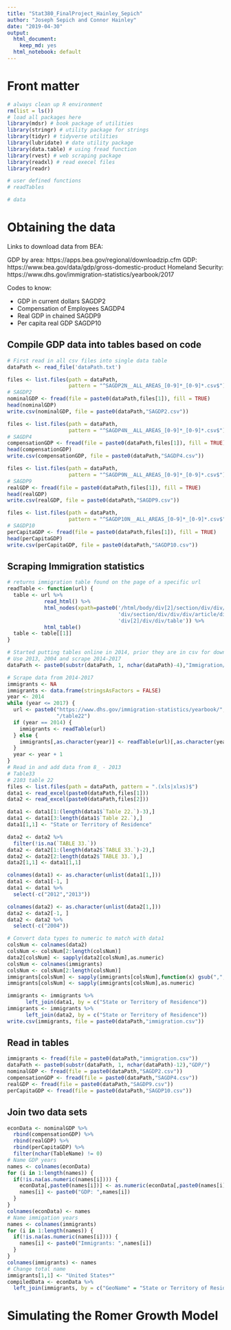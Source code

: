 ```yaml
---
title: "Stat380_FinalProject_Hainley_Sepich"
author: "Joseph Sepich and Connor Hainley"
date: "2019-04-30"
output: 
  html_document:
    keep_md: yes
  html_notebook: default
---
```


# Front matter

```r
# always clean up R environment
rm(list = ls())
# load all packages here
library(mdsr) # book package of utilities
library(stringr) # utility package for strings
library(tidyr) # tidyverse utilities
library(lubridate) # date utility package
library(data.table) # using fread function
library(rvest) # web scraping package
library(readxl) # read execel files
library(readr)

# user defined functions
# readTables

# data
```
# Obtaining the data

Links to download data from BEA:

GDP by area:  https://apps.bea.gov/regional/downloadzip.cfm
GDP: https://www.bea.gov/data/gdp/gross-domestic-product
Homeland Security: https://www.dhs.gov/immigration-statistics/yearbook/2017


Codes to know:

* GDP in current dollars SAGDP2
* Compensation of Employees SAGDP4
* Real GDP in chained SAGDP9
* Per capita real GDP SAGDP10

## Compile GDP data into tables based on code

```r
# First read in all csv files into single data table
dataPath <- read_file('dataPath.txt')
```

```r
files <- list.files(path = dataPath,
                    pattern = "^SAGDP2N__ALL_AREAS_[0-9]*_[0-9]*.csv$")
# SAGDP2
nominalGDP <- fread(file = paste0(dataPath,files[1]), fill = TRUE)
head(nominalGDP)
write.csv(nominalGDP, file = paste0(dataPath,"SAGDP2.csv"))
```

```r
files <- list.files(path = dataPath,
                    pattern = "^SAGDP4N__ALL_AREAS_[0-9]*_[0-9]*.csv$")
# SAGDP4
compensationGDP <- fread(file = paste0(dataPath,files[1]), fill = TRUE)
head(compensationGDP)
write.csv(compensationGDP, file = paste0(dataPath,"SAGDP4.csv"))
```

```r
files <- list.files(path = dataPath,
                    pattern = "^SAGDP9N__ALL_AREAS_[0-9]*_[0-9]*.csv$")
# SAGDP9
realGDP <- fread(file = paste0(dataPath,files[1]), fill = TRUE)
head(realGDP)
write.csv(realGDP, file = paste0(dataPath,"SAGDP9.csv"))
```

```r
files <- list.files(path = dataPath,
                    pattern = "^SAGDP10N__ALL_AREAS_[0-9]*_[0-9]*.csv$")
# SAGDP10
perCapitaGDP <- fread(file = paste0(dataPath,files[1]), fill = TRUE)
head(perCapitaGDP)
write.csv(perCapitaGDP, file = paste0(dataPath,"SAGDP10.csv"))
```
 
## Scraping Immigration statistics 
 
```r
# returns immigration table found on the page of a specific url
readTable <- function(url) {
  table <- url %>%
            read_html() %>%
            html_nodes(xpath=paste0('/html/body/div[2]/section/div/div/div[2]/',
                                    'div/section/div/div/div/article/div[1]/',
                                    'div[2]/div/div/table')) %>%
            html_table()
  table <- table[[1]]
}
```

```r
# Started putting tables online in 2014, prior they are in csv for download.
# Use 2013, 2004 and scrape 2014-2017
dataPath <- paste0(substr(dataPath, 1, nchar(dataPath)-4),"Immigration/")
```
```r
# Scrape data from 2014-2017
immigrants <- NA
immigrants <- data.frame(stringsAsFactors = FALSE)
year <- 2014
while (year <= 2017) {
  url <- paste0("https://www.dhs.gov/immigration-statistics/yearbook/",year,
                "/table22")
  if (year == 2014) {
    immigrants <- readTable(url)
  } else {
    immigrants[,as.character(year)] <- readTable(url)[,as.character(year)]
  }
  year <- year + 1
}
# Read in and add data from 8_ - 2013
# Table33
# 2103 table 22
files <- list.files(path = dataPath, pattern = ".(xls|xlxs)$")
data1 <- read_excel(paste0(dataPath,files[1]))
data2 <- read_excel(paste0(dataPath,files[2]))

data1 <- data1[1:(length(data1$`Table 22.`)-3),]
data1 <- data1[3:length(data1$`Table 22.`),]
data1[1,1] <- "State or Territory of Residence"

data2 <- data2 %>%
  filter(!is.na(`TABLE 33.`))
data2 <- data2[1:(length(data2$`TABLE 33.`)-2),]
data2 <- data2[2:length(data2$`TABLE 33.`),]
data2[1,1] <- data1[1,1]

colnames(data1) <- as.character(unlist(data1[1,]))
data1 <- data1[-1, ]
data1 <- data1 %>%
  select(-c("2012","2013"))

colnames(data2) <- as.character(unlist(data2[1,]))
data2 <- data2[-1, ]
data2 <- data2 %>%
  select(-c("2004"))

# Convert data types to numeric to match with data1
colsNum <- colnames(data2)
colsNum <- colsNum[2:length(colsNum)]
data2[colsNum] <- sapply(data2[colsNum],as.numeric)
colsNum <- colnames(immigrants)
colsNum <- colsNum[2:length(colsNum)]
immigrants[colsNum] <- sapply(immigrants[colsNum],function(x) gsub(",","",x))
immigrants[colsNum] <- sapply(immigrants[colsNum],as.numeric)

immigrants <- immigrants %>%
      left_join(data1, by = c("State or Territory of Residence"))
immigrants <- immigrants %>%
      left_join(data2, by = c("State or Territory of Residence"))
write.csv(immigrants, file = paste0(dataPath,"immigration.csv"))
```
 
## Read in tables
```r
immigrants <- fread(file = paste0(dataPath,"immigration.csv"))
dataPath <- paste0(substr(dataPath, 1, nchar(dataPath)-12),"GDP/")
nominalGDP <- fread(file = paste0(dataPath,"SAGDP2.csv"))
compensationGDP <- fread(file = paste0(dataPath,"SAGDP4.csv"))
realGDP <- fread(file = paste0(dataPath,"SAGDP9.csv"))
perCapitaGDP <- fread(file = paste0(dataPath,"SAGDP10.csv"))
```

## Join two data sets
```r
econData <- nominalGDP %>%
  rbind(compensationGDP) %>%
  rbind(realGDP) %>%
  rbind(perCapitaGDP) %>%
  filter(nchar(TableName) != 0)
# Name GDP years
names <- colnames(econData)
for (i in 1:length(names)) {
  if(!is.na(as.numeric(names[i]))) {
    econData[,paste0(names[i])] <- as.numeric(econData[,paste0(names[i])])
    names[i] <- paste0("GDP: ",names[i])
  }
}
colnames(econData) <- names
# Name immigation years
names <- colnames(immigrants)
for (i in 1:length(names)) {
  if(!is.na(as.numeric(names[i]))) {
    names[i] <- paste0("Immigrants: ",names[i])
  }
}
colnames(immigrants) <- names
# Change total name
immigrants[1,1] <- "United States*"
compiledData <- econData %>%
  left_join(immigrants, by = c("GeoName" = "State or Territory of Residence"))
```



# Simulating the Romer Growth Model












